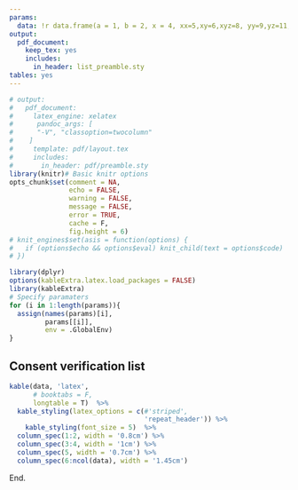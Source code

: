 ```yaml
---
params:
  data: !r data.frame(a = 1, b = 2, x = 4, xx=5,xy=6,xyz=8, yy=9,yz=11,zz=12) 
output:
  pdf_document:
    keep_tex: yes
    includes:
      in_header: list_preamble.sty
tables: yes
---
```


```r
# output: 
#   pdf_document:
#     latex_engine: xelatex
#      pandoc_args: [
#      "-V", "classoption=twocolumn"
#    ]
#     template: pdf/layout.tex
#     includes:
#       in_header: pdf/preamble.sty
library(knitr)# Basic knitr options
opts_chunk$set(comment = NA, 
               echo = FALSE, 
               warning = FALSE, 
               message = FALSE, 
               error = TRUE, 
               cache = F,
               fig.height = 6)
# knit_engines$set(asis = function(options) {
#   if (options$echo && options$eval) knit_child(text = options$code)
# })
```


```r
library(dplyr)
options(kableExtra.latex.load_packages = FALSE)
library(kableExtra)
# Specify paramaters
for (i in 1:length(params)){
  assign(names(params)[i],
         params[[i]],
         env = .GlobalEnv)
}
```


## Consent verification list


\newpage


```r
kable(data, 'latex',  
      # booktabs = F,
      longtable = T)  %>%   
  kable_styling(latex_options = c(#'striped', 
                                  'repeat_header')) %>%
    kable_styling(font_size = 5)  %>%
  column_spec(1:2, width = '0.8cm') %>%
  column_spec(3:4, width = '1cm') %>%
  column_spec(5, width = '0.7cm') %>%
  column_spec(6:ncol(data), width = '1.45cm') 
```

End.
